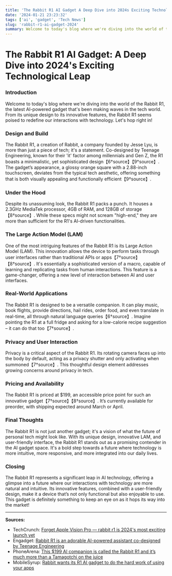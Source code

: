 ```yaml
---
title: 'The Rabbit R1 AI Gadget A Deep Dive into 2024s Exciting Technological Leap'
date: '2024-01-21 23:23:32'
tags: ['ai', 'gadget', 'Tech News']
slug: 'rabbit-r1-ai-gadget-2024'
summary: Welcome to today's blog where we're diving into the world of the Rabbit R1, the latest AI-powered gadget that's been making waves in the tech world. From its unique design to its innovative features, the Rabbit R1 seems poised to redefine our interactions with technology. Let's hop right in!
---
```


# The Rabbit R1 AI Gadget: A Deep Dive into 2024's Exciting Technological Leap

### Introduction
Welcome to today's blog where we're diving into the world of the Rabbit R1, the latest AI-powered 
gadget that's been making waves in the tech world. From its unique design to its innovative features, 
the Rabbit R1 seems poised to redefine our interactions with technology. Let's hop right in!

### Design and Build
The Rabbit R1, a creation of Rabbit, a company founded by Jesse Lyu, is more than just a piece of 
tech; it's a statement. Co-designed by Teenage Engineering, known for their 'it' factor among 
millennials and Gen Z, the R1 boasts a minimalistic, yet sophisticated 
design【6†source】【9†source】. The gadget’s appearance, a glossy orange square with a 2.88-inch 
touchscreen, deviates from the typical tech aesthetic, offering something that is both visually 
appealing and functionally efficient【9†source】.

### Under the Hood
Despite its unassuming look, the Rabbit R1 packs a punch. It houses a 2.3GHz MediaTek processor, 4GB 
of RAM, and 128GB of storage【8†source】. While these specs might not scream "high-end," they are 
more than sufficient for the R1's AI-driven functionalities.

### The Large Action Model (LAM)
One of the most intriguing features of the Rabbit R1 is its Large Action Model (LAM). This innovation 
allows the device to perform tasks through user interfaces rather than traditional APIs or 
apps【7†source】【8†source】. It's essentially a sophisticated version of a macro, capable of 
learning and replicating tasks from human interactions. This feature is a game-changer, offering a 
new level of interaction between AI and user interfaces.

### Real-World Applications
The Rabbit R1 is designed to be a versatile companion. It can play music, book flights, provide 
directions, hail rides, order food, and even translate in real-time, all through natural language 
queries【6†source】. Imagine pointing the R1 at a full fridge and asking for a low-calorie recipe 
suggestion – it can do that too【7†source】.

### Privacy and User Interaction
Privacy is a critical aspect of the Rabbit R1. Its rotating camera faces up into the body by default, 
acting as a privacy shutter and only activating when summoned【7†source】. This thoughtful design 
element addresses growing concerns around privacy in tech.

### Pricing and Availability
The Rabbit R1 is priced at $199, an accessible price point for such an innovative 
gadget【7†source】【8†source】. It’s currently available for preorder, with shipping expected around 
March or April.

### Final Thoughts
The Rabbit R1 is not just another gadget; it's a vision of what the future of personal tech might 
look like. With its unique design, innovative LAM, and user-friendly interface, the Rabbit R1 stands 
out as a promising contender in the AI gadget space. It's a bold step towards a future where 
technology is more intuitive, more responsive, and more integrated into our daily lives.

### Closing
The Rabbit R1 represents a significant leap in AI technology, offering a glimpse into a future where 
our interactions with technology are more natural and intuitive. Its innovative features, combined 
with a user-friendly design, make it a device that’s not only functional but also enjoyable to use. 
This gadget is definitely something to keep an eye on as it hops its way into the market!

---

**Sources:**
- TechCrunch: [Forget Apple Vision Pro — rabbit r1 is 2024's most exciting launch 
yet](https://techcrunch.com/2024/01/19/forget-apple-vision-pro-rabbit-r1-is-2024s-most-exciting-launch-yet/)
- Engadget: [Rabbit R1 is an adorable AI-powered assistant co-designed by Teenage 
Engineering](https://www.engadget.com)
- PhoneArena: [This $199 AI companion is called the Rabbit R1 and it’s much more than a Tamagotchi on 
the juice](https://www.phonearena.com)
- MobileSyrup: [Rabbit wants its R1 AI gadget to do the hard work of using your 
apps](https://www.mobilesyrup.com)

